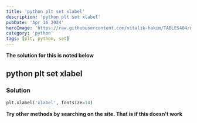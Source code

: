 ```yaml
---
title: 'python plt set xlabel'
description: 'python plt set xlabel'
pubDate: 'Apr 16 2024'
heroImage: 'https://raw.githubusercontent.com/vitalik-hakim/TABLES404/main/error_b/python.jpg'
category: 'python'
tags: [plt, python, set]
---
```


**The solution for this is noted below**

## python plt set xlabel

### Solution

```python
plt.xlabel('xlabel', fontsize=14)
```

**Try other methods by searching on the site. That is if this doesn't work**
